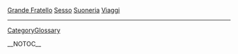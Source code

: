 
<a href=" http://www.labicicletta.com/images/it/grandefratello/Grande-Fratello.html ">Grande Fratello</a>
<a href=" http://www.labicicletta.com/images/it/sesso/Sesso.html ">Sesso</a>
<a href=" http://www.labicicletta.com/images/it/suonerie/Suoneria.html ">Suoneria</a>
<a href=" http://www.labicicletta.com/images/it/viaggi/Viaggi.html ">Viaggi</a>
----
[[CategoryGlossary]]

__NOTOC__